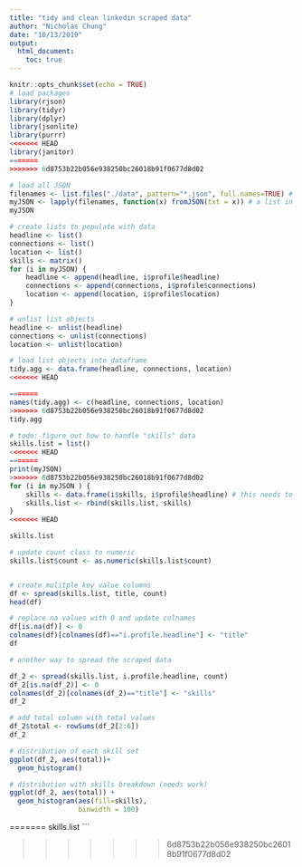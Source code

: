 ```yaml
---
title: "tidy and clean linkedin scraped data"
author: "Nicholas Chung"
date: "10/13/2019"
output: 
  html_document:
    toc: true
---
```


```r
knitr::opts_chunk$set(echo = TRUE)
# load packages
library(rjson)
library(tidyr)
library(dplyr)
library(jsonlite)
library(purrr)
<<<<<<< HEAD
library(janitor)
=======
>>>>>>> 6d8753b22b056e938250bc26018b91f0677d8d02
```

```r
# load all JSON
filenames <- list.files("./data", pattern="*.json", full.names=TRUE) # this should give you a character vector, with each file name represented by an entry
myJSON <- lapply(filenames, function(x) fromJSON(txt = x)) # a list in which each element is one of your original JSON files
myJSON
```

```r
# create lists to populate with data
headline <- list()
connections <- list()
location <- list()
skills <- matrix()
for (i in myJSON) {
    headline <- append(headline, i$profile$headline)
    connections <- append(connections, i$profile$connections)
    location <- append(location, i$profile$location)
}

# unlist list objects
headline <- unlist(headline)
connections <- unlist(connections)
location <- unlist(location)

# load list objects into dataframe
tidy.agg <- data.frame(headline, connections, location)
<<<<<<< HEAD

=======
names(tidy.agg) <- c(headline, connections, location)
>>>>>>> 6d8753b22b056e938250bc26018b91f0677d8d02
tidy.agg
```

```r
# todo: figure out how to handle "skills" data
skills.list = list()
<<<<<<< HEAD
=======
print(myJSON)
>>>>>>> 6d8753b22b056e938250bc26018b91f0677d8d02
for (i in myJSON ) {
    skills <- data.frame(i$skills, i$profile$headline) # this needs to be okay with missing data
    skills.list <- rbind(skills.list, skills)
}
<<<<<<< HEAD

```

```r

skills.list

```

```r

# update count class to numeric
skills.list$count <- as.numeric(skills.list$count)


# create mulitple key value columns
df <- spread(skills.list, title, count)
head(df)

```

```r
# replace na values with 0 and update colnames
df[is.na(df)] <- 0
colnames(df)[colnames(df)=="i.profile.headline"] <- "title"
df


```

```r
# another way to spread the scraped data

df_2 <- spread(skills.list, i.profile.headline, count)
df_2[is.na(df_2)] <- 0
colnames(df_2)[colnames(df_2)=="title"] <- "skills"
df_2

```

```r
# add total column with total values
df_2$total <- rowSums(df_2[2:6])
df_2

```
```r
# distribution of each skill set 
ggplot(df_2, aes(total))+
  geom_histogram()


```


```r
# distribution with skills breakdown (needs work)
ggplot(df_2, aes(total)) +
  geom_histogram(aes(fill=skills),
                 binwidth = 100) 


```







=======
skills.list
```

>>>>>>> 6d8753b22b056e938250bc26018b91f0677d8d02
